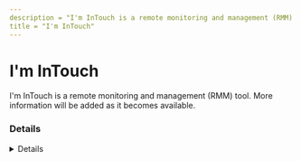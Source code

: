 ```yaml
---
description = "I'm InTouch is a remote monitoring and management (RMM) tool. More information will be added as it becomes available."
title = "I'm InTouch"
---
```




# I'm InTouch

I'm InTouch is a remote monitoring and management (RMM) tool. More information will be added as it becomes available.

### Details
<Details author={""}
         category={""}
         created={""}
         website={""}
         lastModified={"2/8/2024"}
         privileges={""}
         free={ false }
         verification={ false }
/>

#### Installation Paths
<Card code={ ["iit.exe", "intouch.exe", "I'm InTouch Go Installer.exe"] }/>





### Forensic Artifacts




#### Network Artifacts
<EuiSpacer size="xl"/>
<NetworkArtifactsTable data={ [{"Description": "Known remote domains", "Domains": ["*.01com.com", "01com.com/imintouch-remote-pc-desktop"], "Ports": []}] }/>




### Detections
- Detects potential network activity of I'm InTouch RMM tool
  - [Sigma Rule](https://github.com/magicsword-io/LOLRMM/blob/main/detections/sigma/i'm_intouch_network_sigma.yml)
- Detects potential processes activity of I'm InTouch RMM tool
  - [Sigma Rule](https://github.com/magicsword-io/LOLRMM/blob/main/detections/sigma/i'm_intouch_processes_sigma.yml)

### References
- [https://www.01com.com/mobile/imintouch-remote-pc-desktop/faqs/remote-access/](https://www.01com.com/mobile/imintouch-remote-pc-desktop/faqs/remote-access/)

